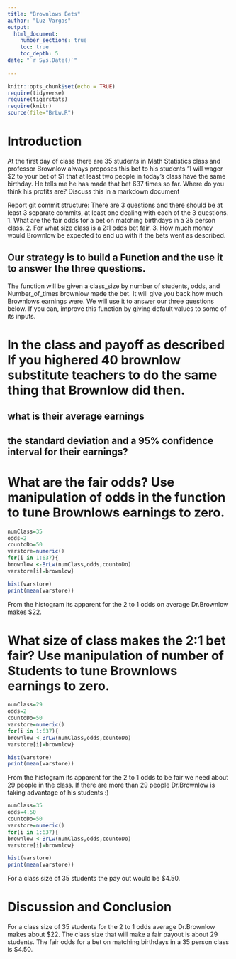 ```yaml
---
title: "Brownlows Bets"
author: "Luz Vargas"
output: 
  html_document:
    number_sections: true
    toc: true
    toc_depth: 5
date: "`r Sys.Date()`"    
    
---
```

```r
knitr::opts_chunk$set(echo = TRUE)
require(tidyverse)
require(tigerstats)
require(knitr)
source(file="BrLw.R")
```


<!-- We recommend you use git branches -- create a separate branch for each major section i.e. Introduction, Methods, Results, Inferential Results, and Discussion and Conclusions - leave the YAML block untouched until the final merge where you put in your own name !-->

# Introduction

<!--In this section you explain what you are trying to show.  Where did the data come from?  What is the research or other question you are trying to answer?!-->

 At the first day of class there are 35 students in Math Statistics class and professor Brownlow always proposes this bet to his students "I will wager $2 to your bet of $1 that at least two people in today's class have  the same birthday.  He tells me he has made that bet 637 times so far. Where do you think his profits are? Discuss this in a markdown document
 
Report git commit structure:
There are 3 questions and there should be at least 3 separate commits, at least one dealing with each of the 3 questions.
1. What are the fair odds for a bet on matching birthdays in a 35 person class.
2. For what size class is a 2:1 odds bet fair.
3. How much money would Brownlow be expected to end up with if the bets went as described.

## Our strategy is to build a Function and the use it to answer the three questions. 

The function will be given a class_size by number of students, odds, and Number_of_times brownlow made the bet.  It will give you back how much Brownlows earnings were. We will use it to answer our three questions below. If you can, improve this function by giving default values to some of its inputs. 

# In the class and payoff as described  If you highered 40 brownlow substitute teachers to do the same thing that Brownlow did then.
## what is their average earnings
## the standard deviation and a 95% confidence interval for their earnings?
  
<!--Explain and display your method of coming up with a 95% confidence interval of  professor Brownlows winnings (or losings)-->


# What are the fair odds? Use manipulation of odds in the function to tune Brownlows earnings to zero. 


<!--Decide on your methods:  In this section explain the approach you will take to attack the issue --- how will you decide on a likely estimate of professor Brownlow's earnings or losses after 637 bets. Also explain how you construct a 95% confidence interval about your estimate of his winnings !-->
```r
numClass=35
odds=2
countoDo=50
varstore=numeric()
for(i in 1:637){
brownlow <-BrLw(numClass,odds,countoDo)
varstore[i]=brownlow}
```


```r
hist(varstore)
print(mean(varstore))
```

From the histogram its apparent for the 2 to 1 odds on average Dr.Brownlow makes $22.

# What size of class makes the 2:1 bet fair?  Use manipulation of number of Students to tune Brownlows earnings to zero.

<!--Explain and display the results of your method of coming up with the estimate of professor Brownlows betting profits!-->

```r
numClass=29
odds=2
countoDo=50
varstore=numeric()
for(i in 1:637){
brownlow <-BrLw(numClass,odds,countoDo)
varstore[i]=brownlow}
```


```r
hist(varstore)
print(mean(varstore))
```

From the histogram its apparent for the 2 to 1 odds to be fair we need about 29 people in the class. If there are more than 29 people Dr.Brownlow is taking advantage of his students :)  

```r
numClass=35
odds=4.50
countoDo=50
varstore=numeric()
for(i in 1:637){
brownlow <-BrLw(numClass,odds,countoDo)
varstore[i]=brownlow}
```

```r
hist(varstore)
print(mean(varstore))
```

For a class size of 35 students the pay out would be $4.50.

# Discussion and Conclusion

<!--Discussion and conclusion here.  If professor Brownlow is consistantly making or losing money how could he change his payout so that his profits center on zero?  Also discuss what size his class should be in order to have his current scheme balance at zero profit.!-->

For a class size of 35 students for the 2 to 1 odds average Dr.Brownlow makes about $22. The class size that will make a fair payout is about 29 students. The fair odds for a bet on matching birthdays in a 35 person class is $4.50.